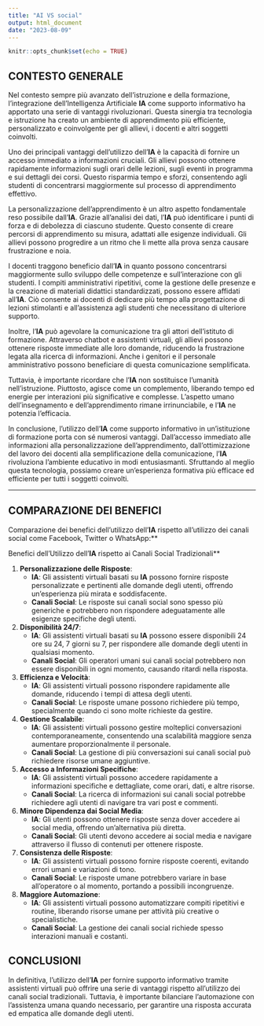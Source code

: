 ```yaml
---
title: "AI VS social"
output: html_document
date: "2023-08-09"
---
```


```r
knitr::opts_chunk$set(echo = TRUE)
```

## CONTESTO GENERALE

Nel contesto sempre più avanzato dell'istruzione e della formazione, l'integrazione dell'Intelligenza Artificiale **IA** come supporto informativo ha apportato una serie di vantaggi rivoluzionari. Questa sinergia tra tecnologia e istruzione ha creato un ambiente di apprendimento più efficiente, personalizzato e coinvolgente per gli allievi, i docenti e altri soggetti coinvolti.

Uno dei principali vantaggi dell'utilizzo dell'**IA** è la capacità di fornire un accesso immediato a informazioni cruciali. Gli allievi possono ottenere rapidamente informazioni sugli orari delle lezioni, sugli eventi in programma e sui dettagli dei corsi. Questo risparmia tempo e sforzi, consentendo agli studenti di concentrarsi maggiormente sul processo di apprendimento effettivo.

La personalizzazione dell'apprendimento è un altro aspetto fondamentale reso possibile dall'**IA**. Grazie all'analisi dei dati, l'**IA** può identificare i punti di forza e di debolezza di ciascuno studente. Questo consente di creare percorsi di apprendimento su misura, adattati alle esigenze individuali. Gli allievi possono progredire a un ritmo che li mette alla prova senza causare frustrazione e noia.

I docenti traggono beneficio dall'**IA** in quanto possono concentrarsi maggiormente sullo sviluppo delle competenze e sull'interazione con gli studenti. I compiti amministrativi ripetitivi, come la gestione delle presenze e la creazione di materiali didattici standardizzati, possono essere affidati all'**IA**. Ciò consente ai docenti di dedicare più tempo alla progettazione di lezioni stimolanti e all'assistenza agli studenti che necessitano di ulteriore supporto.

Inoltre, l'**IA** può agevolare la comunicazione tra gli attori dell'istituto di formazione. Attraverso chatbot e assistenti virtuali, gli allievi possono ottenere risposte immediate alle loro domande, riducendo la frustrazione legata alla ricerca di informazioni. Anche i genitori e il personale amministrativo possono beneficiare di questa comunicazione semplificata.

Tuttavia, è importante ricordare che l'**IA** non sostituisce l'umanità nell'istruzione. Piuttosto, agisce come un complemento, liberando tempo ed energie per interazioni più significative e complesse. L'aspetto umano dell'insegnamento e dell'apprendimento rimane irrinunciabile, e l'**IA** ne potenzia l'efficacia.

In conclusione, l'utilizzo dell'**IA** come supporto informativo in un'istituzione di formazione porta con sé numerosi vantaggi. Dall'accesso immediato alle informazioni alla personalizzazione dell'apprendimento, dall'ottimizzazione del lavoro dei docenti alla semplificazione della comunicazione, l'**IA** rivoluziona l'ambiente educativo in modi entusiasmanti. Sfruttando al meglio questa tecnologia, possiamo creare un'esperienza formativa più efficace ed efficiente per tutti i soggetti coinvolti.

***
## COMPARAZIONE DEI BENEFICI

Comparazione dei benefici dell'utilizzo dell'**IA** rispetto all'utilizzo dei canali social come Facebook, Twitter o WhatsApp:**

Benefici dell'Utilizzo dell'**IA** rispetto ai Canali Social Tradizionali**

1. **Personalizzazione delle Risposte**:
   - **IA**: Gli assistenti virtuali basati su **IA** possono fornire risposte personalizzate e pertinenti alle domande degli utenti, offrendo un'esperienza più mirata e soddisfacente.
   - **Canali Social**: Le risposte sui canali social sono spesso più generiche e potrebbero non rispondere adeguatamente alle esigenze specifiche degli utenti.

2. **Disponibilità 24/7**:
   - **IA**: Gli assistenti virtuali basati su **IA** possono essere disponibili 24 ore su 24, 7 giorni su 7, per rispondere alle domande degli utenti in qualsiasi momento.
   - **Canali Social**: Gli operatori umani sui canali social potrebbero non essere disponibili in ogni momento, causando ritardi nella risposta.

3. **Efficienza e Velocità**:
   - **IA**: Gli assistenti virtuali possono rispondere rapidamente alle domande, riducendo i tempi di attesa degli utenti.
   - **Canali Social**: Le risposte umane possono richiedere più tempo, specialmente quando ci sono molte richieste da gestire.

4. **Gestione Scalabile**:
   - **IA**: Gli assistenti virtuali possono gestire molteplici conversazioni contemporaneamente, consentendo una scalabilità maggiore senza aumentare proporzionalmente il personale.
   - **Canali Social**: La gestione di più conversazioni sui canali social può richiedere risorse umane aggiuntive.

5. **Accesso a Informazioni Specifiche**:
   - **IA**: Gli assistenti virtuali possono accedere rapidamente a informazioni specifiche e dettagliate, come orari, dati, e altre risorse.
   - **Canali Social**: La ricerca di informazioni sui canali social potrebbe richiedere agli utenti di navigare tra vari post e commenti.

6. **Minore Dipendenza dai Social Media**:
   - **IA**: Gli utenti possono ottenere risposte senza dover accedere ai social media, offrendo un'alternativa più diretta.
   - **Canali Social**: Gli utenti devono accedere ai social media e navigare attraverso il flusso di contenuti per ottenere risposte.

7. **Consistenza delle Risposte**:
   - **IA**: Gli assistenti virtuali possono fornire risposte coerenti, evitando errori umani e variazioni di tono.
   - **Canali Social**: Le risposte umane potrebbero variare in base all'operatore o al momento, portando a possibili incongruenze.

8. **Maggiore Automazione**:
   - **IA**: Gli assistenti virtuali possono automatizzare compiti ripetitivi e routine, liberando risorse umane per attività più creative o specialistiche.
   - **Canali Social**: La gestione dei canali social richiede spesso interazioni manuali e costanti.

## CONCLUSIONI
In definitiva, l'utilizzo dell'**IA** per fornire supporto informativo tramite assistenti virtuali può offrire una serie di vantaggi rispetto all'utilizzo dei canali social tradizionali. Tuttavia, è importante bilanciare l'automazione con l'assistenza umana quando necessario, per garantire una risposta accurata ed empatica alle domande degli utenti.
